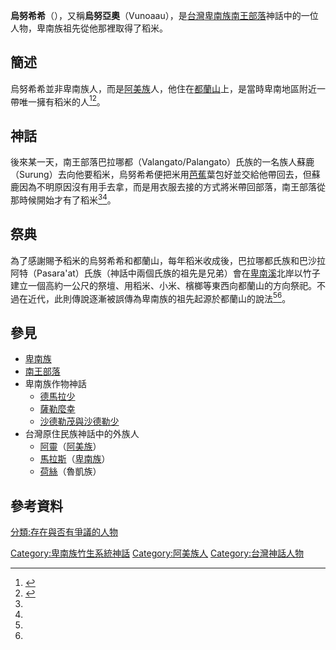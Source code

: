 '''烏努希希'''（{{lang-pyu|Vunosisi}}），又稱'''烏努亞奧'''（Vunoaau），是[[台灣|台灣]][[卑南族|卑南族]][[南王部落|南王部落]]神話中的一位人物，卑南族祖先從他那裡取得了稻米。
==簡述==
烏努希希並非卑南族人，而是[[阿美族|阿美族]]人，他住在[[都蘭山|都蘭山]]上，是當時卑南地區附近一帶唯一擁有稻米的人<ref name="台灣原住民史-卑南族史篇">{{cite book|last=|first=|date=1998-12-01|title=台灣原住民史-卑南族史篇|url=https://tm.ncl.edu.tw/article?u=022_001_00000738&lang=chn|location=|publisher=國史館台灣文獻館|page=|isbn=9789570231434|author=宋龍生|access-date=2021-03-20|archive-date=2021-06-06|archive-url=https://web.archive.org/web/20210606041529/https://tm.ncl.edu.tw/article?u=022_001_00000738&lang=chn|dead-url=no}}</ref><ref name="台灣高砂族系統所屬の研究">{{cite book |editor=[[國立臺灣大學人類學系|臺北帝國大學土俗人種學教室]] |author=[[移川子之藏|移川子之藏]] |date=1996-01 |script-title=ja:台湾高砂族系統所属の研究 |work=[[臺灣高砂族系統所屬之研究|臺灣高砂族系統所屬之研究]] |publisher=南天書局 |page= |isbn=9576383056}}</ref>。
==神話==
後來某一天，南王部落巴拉哪都（Valangato/Palangato）氏族的一名族人蘇鹿（Surung）去向他要稻米，烏努希希便把米用[[芭蕉|芭蕉]]葉包好並交給他帶回去，但蘇鹿因為不明原因沒有用手去拿，而是用衣服去接的方式將米帶回部落，南王部落從那時候開始才有了稻米<ref name="台灣原住民史-卑南族史篇"/><ref name="台灣高砂族系統所屬の研究"/>。
==祭典==
為了感謝賜予稻米的烏努希希和都蘭山，每年稻米收成後，巴拉哪都氏族和巴沙拉阿特（Pasara'at）氏族（神話中兩個氏族的祖先是兄弟）會在[[卑南溪|卑南溪]]北岸以竹子建立一個高約一公尺的祭壇、用稻米、小米、檳榔等東西向都蘭山的方向祭祀。不過在近代，此則傳說逐漸被誤傳為卑南族的祖先起源於都蘭山的說法<ref name="台灣原住民史-卑南族史篇"/><ref name="台灣高砂族系統所屬の研究"/>。
==參見==
*[[卑南族|卑南族]]
*[[南王部落|南王部落]]
*卑南族作物神話
**[[德馬拉少|德馬拉少]]
**[[薩勒麼幸|薩勒麼幸]]
**[[沙德勒茂與沙德勒少|沙德勒茂與沙德勒少]]
*台灣原住民族神話中的外族人
**[[阿靈_(奇美部落)|阿靈]]（[[阿美族|阿美族]]）
**[[馬拉斯|馬拉斯]]（[[卑南族|卑南族]]）
**[[荷絲|荷絲]]（魯凱族）

==參考資料==
{{reflist}}

[[Category:卑南族竹生系統神話|Category:卑南族竹生系統神話]]
[[Category:阿美族人|Category:阿美族人]]
[[Category:台灣神話人物|Category:台灣神話人物]]
[[分類:存在與否有爭議的人物|分類:存在與否有爭議的人物]]
{{Myth-stub}}